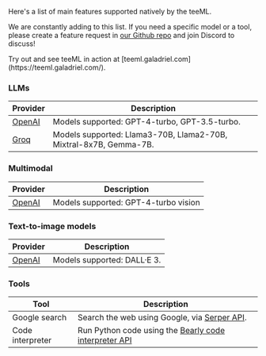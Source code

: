 Here's a list of main features supported natively by the teeML.

We are constantly adding to this list. If you need a specific model or a tool, please create a feature request in [our Github repo](https://github.com/galadriel-ai/contracts/issues/new?assignees=&labels=enhancement&projects=&template=feature-request.md&title=) and join Discord to discuss!

<Tip>
    Try out and see teeML in action at [teeml.galadriel.com](https://teeml.galadriel.com/).
</Tip>


### LLMs

| Provider                                          | Description                                           |
| ------------------------------------------------- | ----------------------------------------------------- |
| [OpenAI](https://platform.openai.com/docs/models) | Models supported: GPT-4-turbo, GPT-3.5-turbo.         |
| [Groq](https://console.groq.com/docs/models)      | Models supported: Llama3-70B, Llama2-70B, Mixtral-8x7B, Gemma-7B. |

### Multimodal

| Provider                                          | Description                                           |
| ------------------------------------------------- | ----------------------------------------------------- |
| [OpenAI](https://platform.openai.com/docs/models) | Models supported: GPT-4-turbo vision        |

### Text-to-image models

| Provider                                                 | Description                 |
| -------------------------------------------------------- | --------------------------- |
| [OpenAI](https://platform.openai.com/docs/models/dall-e) | Models supported: DALL·E 3. |


### Tools

| Tool          | Description                                |
| ------------- | ------------------------------------------ |
| Google search | Search the web using Google, via [Serper API](https://serper.dev/). |
| Code interpreter | Run Python code using the [Bearly code interpreter API](https://python.langchain.com/docs/integrations/tools/bearly) |



